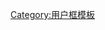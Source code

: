 {{Userbox
  |id=Technician
  |id-s=8
  |id-c=#FFFFFF
  |info=这个用戶是<span class="role">'''[[技术员]]'''</span>。
  |info-c=#eeeeee
  |info-s=10
  |border-c=#dcdcdc
}}<includeonly>[[Category:維基專業工程師|{{PAGENAME}}]]</includeonly>
<noinclude>
[[Category:用户框模板]]
</noinclude>